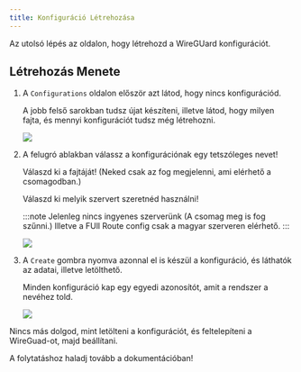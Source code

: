 ```yaml
---
title: Konfiguráció Létrehozása
---
```



Az utolsó lépés az oldalon, hogy létrehozd a WireGUard konfigurációt.

 ## Létrehozás Menete

<Steps>

1. A `Configurations` oldalon először azt látod, hogy nincs konfigurációd.

	A jobb felső sarokban tudsz újat készíteni, illetve látod, hogy milyen fajta, és mennyi konfigurációt tudsz még létrehozni.

	![](/assets/create-config1.png)

2. A felugró ablakban válassz a konfigurációnak egy tetszóleges nevet!

	Válaszd ki a fajtáját! (Neked csak az fog megjelenni, ami elérhető a csomagodban.)
	
	Válaszd ki melyik szervert szeretnéd használni!

	:::note
	Jelenleg nincs ingyenes szerverünk (A csomag meg is fog szűnni.)
	Illetve a FUll Route config csak a magyar szerveren elérhető.
	:::

	![](/assets/create-config2.png)

3. A `Create` gombra nyomva azonnal el is készül a konfiguráció, és láthatók az adatai, illetve letölthető.

	Minden konfiguráció kap egy egyedi azonosítót, amit a rendszer a nevéhez told.

	![](/assets/create-config3.png)

</Steps>

Nincs más dolgod, mint letölteni a konfigurációt, és feltelepíteni a WireGuad-ot, majd beállítani.

A folytatáshoz haladj tovább a dokumentációban!
